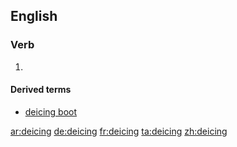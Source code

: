 ==English==

===Verb===
{{infl|en|verb}}

# {{present participle of|deice}}

====Derived terms====
* [[deicing boot]]

[[ar:deicing]]
[[de:deicing]]
[[fr:deicing]]
[[ta:deicing]]
[[zh:deicing]]